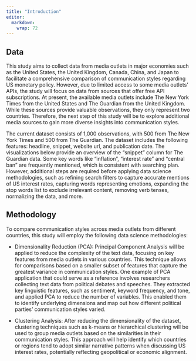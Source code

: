 ```yaml
---
title: "Introduction"
editor: 
  markdown: 
    wrap: 72
---
```


## Data

This study aims to collect data from media outlets in major economies
such as the United States, the United Kingdom, Canada, China, and Japan
to facilitate a comprehensive comparison of communication styles
regarding US monetary policy. However, due to limited access to some
media outlets' APIs, the study will focus on data from sources that
offer free API subscriptions. At present, the available media outlets
include The New York Times from the United States and The Guardian from
the United Kingdom. While these sources provide valuable observations,
they only represent two countries. Therefore, the next step of this
study will be to explore additional media sources to gain more diverse
insights into communication styles.

The current dataset consists of 1,000 observations, with 500 from The
New York Times and 500 from The Guardian. The dataset includes the
following features: headline, snippet, website url, and publication
date. The visualizations below provide an overview of the "snippet"
column for The Guardian data. Some key words like "inflation", "interest
rate" and "central ban" are frequently mentioned, which is consistent
with searching plan. However, additional steps are required before
applying data science methodologies, such as refining search filters to
capture accurate mentions of US interest rates, capturing words
representing emotions, expanding the stop words list to exclude
irrelevant content, removing verb tenses, normalizing the data, and
more.

## Methodology

To compare communication styles across media outlets from different
countries, this study will employ the following data science
methodologies:

-   Dimensionality Reduction (PCA): Principal Component Analysis will be
    applied to reduce the complexity of the text data, focusing on key
    features from media outlets in various countries. This technique
    allows for comparisons based on a smaller subset of features that
    capture the greatest variance in communication styles. One example
    of PCA application that could serve as a reference involves
    researchers collecting text data from political debates and
    speeches. They extracted key linguistic features, such as sentiment,
    keyword frequency, and tone, and applied PCA to reduce the number of
    variables. This enabled them to identify underlying dimensions and
    map out how different political parties' communication styles
    varied.

-   Clustering Analysis: After reducing the dimensionality of the
    dataset, clustering techniques such as k-means or hierarchical
    clustering will be used to group media outlets based on the
    similarities in their communication styles. This approach will help
    identify which countries or regions tend to adopt similar narrative
    patterns when discussing US interest rates, potentially reflecting
    geopolitical or economic alignment.
